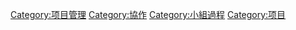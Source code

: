 [[Category:项目管理|Category:项目管理]]
[[Category:協作|Category:協作]]
[[Category:小組過程|Category:小組過程]]
[[Category:项目|Category:项目]]